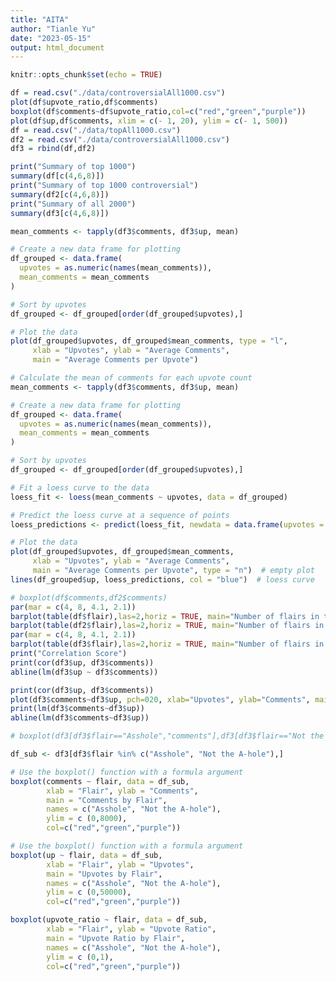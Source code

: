 ```yaml
---
title: "AITA"
author: "Tianle Yu"
date: "2023-05-15"
output: html_document
---
```


```r
knitr::opts_chunk$set(echo = TRUE)
```


```r
df = read.csv("./data/controversialAll1000.csv")
plot(df$upvote_ratio,df$comments)
boxplot(df$comments~df$upvote_ratio,col=c("red","green","purple"))
plot(df$up,df$comments, xlim = c(- 1, 20), ylim = c(- 1, 500))
df = read.csv("./data/topAll1000.csv")
df2 = read.csv("./data/controversialAll1000.csv")
df3 = rbind(df,df2)

print("Summary of top 1000")
summary(df[c(4,6,8)])
print("Summary of top 1000 controversial")
summary(df2[c(4,6,8)])
print("Summary of all 2000")
summary(df3[c(4,6,8)])
```

```r
mean_comments <- tapply(df3$comments, df3$up, mean)

# Create a new data frame for plotting
df_grouped <- data.frame(
  upvotes = as.numeric(names(mean_comments)),
  mean_comments = mean_comments
)

# Sort by upvotes
df_grouped <- df_grouped[order(df_grouped$upvotes),]

# Plot the data
plot(df_grouped$upvotes, df_grouped$mean_comments, type = "l", 
     xlab = "Upvotes", ylab = "Average Comments", 
     main = "Average Comments per Upvote")
```

```r
# Calculate the mean of comments for each upvote count
mean_comments <- tapply(df3$comments, df3$up, mean)

# Create a new data frame for plotting
df_grouped <- data.frame(
  upvotes = as.numeric(names(mean_comments)),
  mean_comments = mean_comments
)

# Sort by upvotes
df_grouped <- df_grouped[order(df_grouped$upvotes),]

# Fit a loess curve to the data
loess_fit <- loess(mean_comments ~ upvotes, data = df_grouped)

# Predict the loess curve at a sequence of points
loess_predictions <- predict(loess_fit, newdata = data.frame(upvotes = df_grouped$upvotes))

# Plot the data
plot(df_grouped$upvotes, df_grouped$mean_comments, 
     xlab = "Upvotes", ylab = "Average Comments", 
     main = "Average Comments per Upvote", type = "n")  # empty plot
lines(df_grouped$up, loess_predictions, col = "blue")  # loess curve


```

```r
# boxplot(df$comments,df2$comments)
par(mar = c(4, 8, 4.1, 2.1))
barplot(table(df$flair),las=2,horiz = TRUE, main="Number of flairs in top 1000 posts")
barplot(table(df2$flair),las=2,horiz = TRUE, main="Number of flairs in top 1000 controversial posts")
par(mar = c(4, 8, 4.1, 2.1))
barplot(table(df3$flair),las=2,horiz = TRUE, main="Number of flairs in 2000 posts")
print("Correlation Score")
print(cor(df3$up, df3$comments))
abline(lm(df3$up ~ df3$comments))
```

```r
print(cor(df3$up, df3$comments))
plot(df3$comments~df3$up, pch=020, xlab="Upvotes", ylab="Comments", main="Linear Regression of Comments over Upvotes")
print(lm(df3$comments~df3$up))
abline(lm(df3$comments~df3$up))
```
```r

# boxplot(df3[df3$flair=="Asshole","comments"],df3[df3$flair=="Not the A-hole","comments"])

df_sub <- df3[df3$flair %in% c("Asshole", "Not the A-hole"),]

# Use the boxplot() function with a formula argument
boxplot(comments ~ flair, data = df_sub, 
        xlab = "Flair", ylab = "Comments", 
        main = "Comments by Flair",
        names = c("Asshole", "Not the A-hole"),
        ylim = c (0,8000),
        col=c("red","green","purple"))

# Use the boxplot() function with a formula argument
boxplot(up ~ flair, data = df_sub, 
        xlab = "Flair", ylab = "Upvotes", 
        main = "Upvotes by Flair",
        names = c("Asshole", "Not the A-hole"),
        ylim = c (0,50000),
        col=c("red","green","purple"))

boxplot(upvote_ratio ~ flair, data = df_sub, 
        xlab = "Flair", ylab = "Upvote Ratio", 
        main = "Upvote Ratio by Flair",
        names = c("Asshole", "Not the A-hole"),
        ylim = c (0,1),
        col=c("red","green","purple"))
```
```r

```